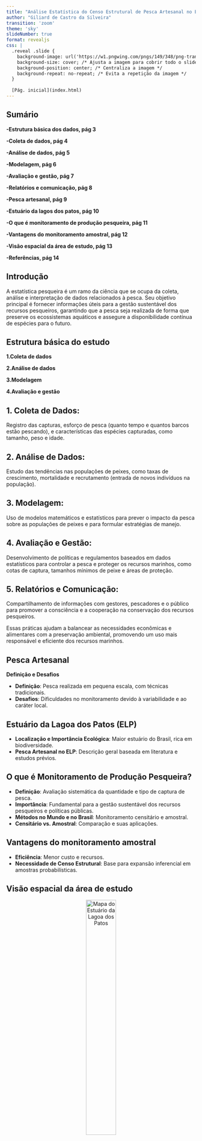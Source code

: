 ```yaml
---
title: "Análise Estatística do Censo Estrutural de Pesca Artesanal no Estuário da Lagoa dos Patos - 2024"
author: "Giliard de Castro da Silveira"
transition: 'zoom'
theme: 'sky'
slideNumber: true
format: revealjs
css: |
  .reveal .slide {
    background-image: url('https://w1.pngwing.com/pngs/149/348/png-transparent-boat-fisherman-fishing-nets-angling-cast-net-character-yellow-thumbnail.png');
    background-size: cover; /* Ajusta a imagem para cobrir todo o slide */
    background-position: center; /* Centraliza a imagem */
    background-repeat: no-repeat; /* Evita a repetição da imagem */
  }
  
  [Pág. inicial](index.html)
---
```

## Sumário

 **-Estrutura básica dos dados, pág 3**
 
 **-Coleta de dados, pág 4**
 
 **-Análise de dados, pág 5**
 
 **-Modelagem, pág 6**
 
 **-Avaliação e gestão, pág 7**
 
 **-Relatórios e comunicação, pág 8**
 
 **-Pesca artesanal, pág 9**
 
 **-Estuário da lagos dos patos, pág 10**
 
 **-O que é monitoramento de produção pesqueira, pág 11**
 
 **-Vantagens do monitoramento amostral, pág 12**
 
 **-Visão espacial da área de estudo, pág 13**
 
 **-Referências, pág 14**
 
 
## Introdução

A estatística pesqueira é um ramo da ciência que se ocupa da coleta, análise e interpretação de dados relacionados à pesca. Seu objetivo principal é fornecer informações úteis para a gestão sustentável dos recursos pesqueiros, garantindo que a pesca seja realizada de forma que preserve os ecossistemas aquáticos e assegure a disponibilidade contínua de espécies para o futuro.

## Estrutura básica do estudo


 **1.Coleta de dados**
 
 **2.Análise de dados**
 
 **3.Modelagem**
 
 **4.Avaliação e gestão**

## 1. **Coleta de Dados**: 
Registro das capturas, esforço de pesca (quanto tempo e quantos barcos estão pescando), e características das espécies capturadas, como tamanho, peso e idade.

## 2. **Análise de Dados**: 
Estudo das tendências nas populações de peixes, como taxas de crescimento, mortalidade e recrutamento (entrada de novos indivíduos na população).

## 3. **Modelagem**: 
Uso de modelos matemáticos e estatísticos para prever o impacto da pesca sobre as populações de peixes e para formular estratégias de manejo.

## 4. **Avaliação e Gestão**: 
Desenvolvimento de políticas e regulamentos baseados em dados estatísticos para controlar a pesca e proteger os recursos marinhos, como cotas de captura, tamanhos mínimos de peixe e áreas de proteção.

## 5. **Relatórios e Comunicação**: 
Compartilhamento de informações com gestores, pescadores e o público para promover a consciência e a cooperação na conservação dos recursos pesqueiros.

Essas práticas ajudam a balancear as necessidades econômicas e alimentares com a preservação ambiental, promovendo um uso mais responsável e eficiente dos recursos marinhos.


## Pesca Artesanal

**Definição e Desafios**

- **Definição**: Pesca realizada em pequena escala, com técnicas tradicionais.
- **Desafios**: Dificuldades no monitoramento devido à variabilidade e ao caráter local.


## Estuário da Lagoa dos Patos (ELP)

- **Localização e Importância Ecológica**: Maior estuário do Brasil, rica em biodiversidade.
- **Pesca Artesanal no ELP**: Descrição geral baseada em literatura e estudos prévios.


## O que é Monitoramento de Produção Pesqueira?

- **Definição**: Avaliação sistemática da quantidade e tipo de captura de pesca.
- **Importância**: Fundamental para a gestão sustentável dos recursos pesqueiros e políticas públicas.
- **Métodos no Mundo e no Brasil**: Monitoramento censitário e amostral.
- **Censitário vs. Amostral**: Comparação e suas aplicações.

## Vantagens do monitoramento amostral

- **Eficiência**: Menor custo e recursos.
- **Necessidade de Censo Estrutural**: Base para expansão inferencial em amostras probabilísticas.

## Visão espacial da área de estudo

<div style="text-align: center;">
  <img src="https://4.bp.blogspot.com/-QeBkqmRsc2c/TxM5xn8-KSI/AAAAAAAACTQ/zzzAwTE0Ghc/s1600/Limites+do+estu%25C3%25A1rio.jpg" alt="Mapa do Estuário da Lagoa dos Patos" style="width: 40%; max-width: 600px;"/>
</div>

[Pág. inicial](index.html)

## Referências
[Ministério da pesca(2010)](https://www.icmbio.gov.br/cepsul/images/stories/biblioteca/download/estatistica/est_2010_nac_boletim.pdf)

[IBAMA (2006)](https://www.gov.br/ibama/pt-br/phocadownload/biodiversidade/biodiversidade-aquatica/gestao-pesqueira/publicacoes/2006-censo-estrutural-da-pesca.pdf)

[Blog Pesca na lagoa](https://4.bp.blogspot.com/-QeBkqmRsc2c/TxM5xn8-KSI/AAAAAAAACTQ/zzzAwTE0Ghc/s1600/Limites+do+estu%25C3%25A1rio.jpg)
